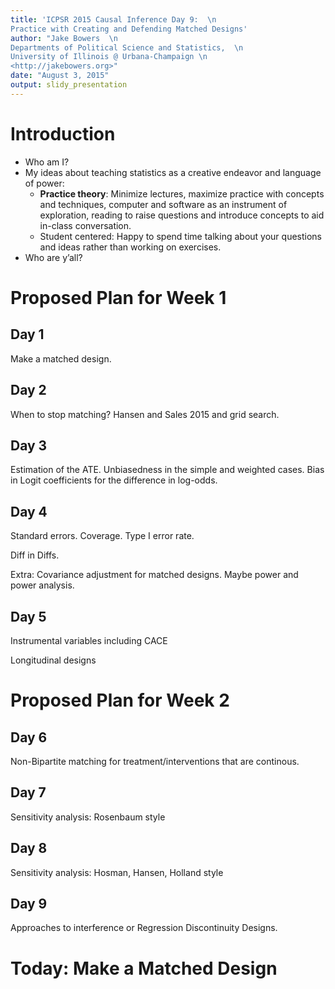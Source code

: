 ```yaml
---
title: 'ICPSR 2015 Causal Inference Day 9:  \n
Practice with Creating and Defending Matched Designs'
author: "Jake Bowers  \n
Departments of Political Science and Statistics,  \n
University of Illinois @ Urbana-Champaign \n
<http://jakebowers.org>"
date: "August 3, 2015"
output: slidy_presentation
---
```

<!-- Compile to html in R with library(rmarkdown); render("class1Notes.Rmd") -->

# Introduction
- Who am I?
- My ideas about teaching statistics as a creative endeavor and language of power:
   - **Practice theory**: Minimize lectures, maximize practice with concepts and techniques, computer and software as an instrument of exploration, reading to raise questions and introduce concepts to aid in-class conversation.
   - Student centered: Happy to spend time talking about your questions and ideas rather than working on exercises.
- Who are y'all?


# Proposed Plan for Week 1

## Day 1

Make a matched design.

## Day 2
When to stop matching? Hansen and Sales 2015 and grid search.

## Day 3
Estimation of the ATE. Unbiasedness in the simple and weighted cases.  Bias in Logit coefficients for the difference in log-odds. 

## Day 4
Standard errors. Coverage. Type I error rate.

Diff in Diffs.

Extra: Covariance adjustment for matched designs.  Maybe power and power analysis.

## Day 5

Instrumental variables including CACE

Longitudinal designs

# Proposed Plan for Week 2

## Day 6
Non-Bipartite matching for treatment/interventions that are continous.

## Day 7
Sensitivity analysis: Rosenbaum style

## Day 8
Sensitivity analysis: Hosman, Hansen, Holland style

## Day 9

Approaches to interference or Regression Discontinuity Designs.


# Today: Make a Matched Design
